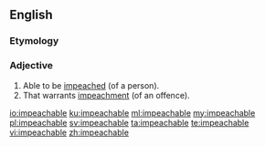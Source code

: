 ==English==

===Etymology===
{{suffix|impeach|able|lang=en}}

===Adjective===
{{en-adj}}

# Able to be [[impeached]] (of a person).
# That warrants [[impeachment]] (of an offence).

[[io:impeachable]]
[[ku:impeachable]]
[[ml:impeachable]]
[[my:impeachable]]
[[pl:impeachable]]
[[sv:impeachable]]
[[ta:impeachable]]
[[te:impeachable]]
[[vi:impeachable]]
[[zh:impeachable]]